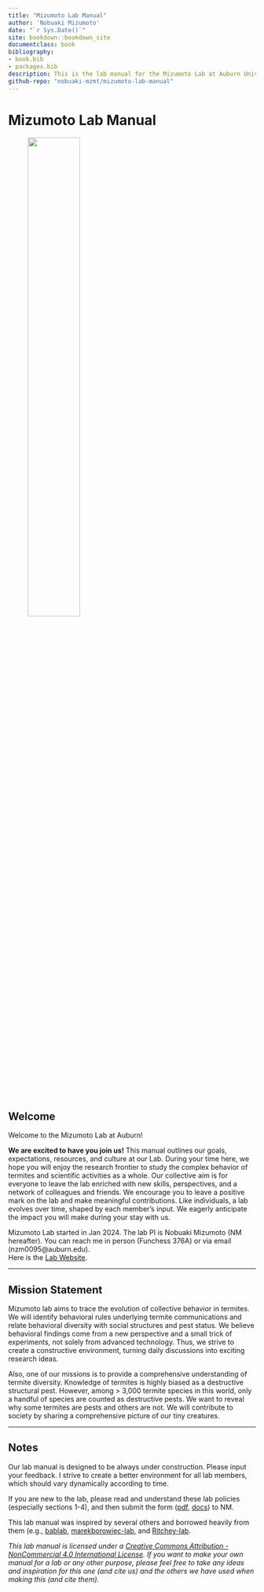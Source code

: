 ```yaml
--- 
title: "Mizumoto Lab Manual"
author: 'Nobuaki Mizumoto'
date: "`r Sys.Date()`"
site: bookdown::bookdown_site
documentclass: book
bibliography:
- book.bib
- packages.bib
description: This is the lab manual for the Mizumoto Lab at Auburn University.
github-repo: "nobuaki-mzmt/mizumoto-lab-manual"
---
```


# Mizumoto Lab Manual
 
![<!--- Mizumoto Lab Logo --->](images/icon.png){width=50% height=50%}
 
## Welcome

Welcome to the Mizumoto Lab at Auburn! 

**We are excited to have you join us!** This manual outlines our goals, expectations, resources, and culture at our Lab. During your time here, we hope you will enjoy the research frontier to study the complex behavior of termites and scientific activities as a whole. Our collective aim is for everyone to leave the lab enriched with new skills, perspectives, and a network of colleagues and friends. We encourage you to leave a positive mark on the lab and make meaningful contributions. Like individuals, a lab evolves over time, shaped by each member's input. We eagerly anticipate the impact you will make during your stay with us.  

Mizumoto Lab started in Jan 2024. The lab PI is Nobuaki Mizumoto (NM hereafter). You can reach me in person (Funchess 376A) or via email (nzm0095@auburn.edu).  
Here is the [Lab Website](https://mizumoto-lab.com/).

----------

## Mission Statement

Mizumoto lab aims to trace the evolution of collective behavior in termites. We will identify behavioral rules underlying termite communications and relate behavioral diversity with social structures and pest status. We believe behavioral findings come from a new perspective and a small trick of experiments, not solely from advanced technology. Thus, we strive to create a constructive environment, turning daily discussions into exciting research ideas.  
  
Also, one of our missions is to provide a comprehensive understanding of termite diversity. Knowledge of termites is highly biased as a destructive structural pest. However, among > 3,000 termite species in this world, only a handful of species are counted as destructive pests. We want to reveal why some termites are pests and others are not. We will contribute to society by sharing a comprehensive picture of our tiny creatures.

----------

## Notes
Our lab manual is designed to be always under construction. Please input your feedback. I strive to create a better environment for all lab members, which should vary dynamically according to time.  
  
If you are new to the lab, please read and understand these lab policies (especially sections 1-4), and then submit the form ([pdf](https://github.com/nobuaki-mzmt/mizumoto-lab-manual/blob/main/sign_form.pdf), [docs](https://github.com/nobuaki-mzmt/mizumoto-lab-manual/blob/main/sign_form.docs)) to NM.  
  
This lab manual was inspired by several others and borrowed heavily from them (e.g., 
[bablab](https://github.com/bablab/lab_manual), [marekborowiec-lab](https://github.com/marekborowiec/lab-wiki.wiki.git), 
and 
[Ritchey-lab](https://github.com/memobc/memolab-manual).  
    
*This lab manual is licensed under a [Creative Commons Attribution - NonCommercial 4.0 International License](https://creativecommons.org/licenses/by-nc/4.0/). If you want to make your own manual for a lab or any other purpose, please feel free to take any ideas and inspiration for this one (and cite us) and the others we have used when making this (and cite them).*

